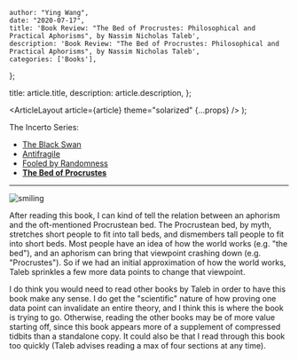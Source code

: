 
    author: "Ying Wang",
    date: "2020-07-17",
    title: 'Book Review: "The Bed of Procrustes: Philosophical and Practical Aphorisms", by Nassim Nicholas Taleb',
    description: 'Book Review: "The Bed of Procrustes: Philosophical and Practical Aphorisms", by Nassim Nicholas Taleb',
    categories: ['Books'],
};

  title: article.title,
  description: article.description,
};

  <ArticleLayout article={article} theme="solarized" {...props} />
);

The Incerto Series:

- [The Black Swan](/posts/2020/04/09/the_black_swan)
- [Antifragile](/posts/2020/05/06/antifragile)
- [Fooled by Randomness](/posts/2020/07/16/fooled_by_randomness)
- [**The Bed of Procrustes**](/posts/2020/07/17/the_bed_of_procrustes)

---

![smiling](/img/posts/2020/07/17/the_bed_of_procrustes_1.jpeg)

After reading this book, I can kind of tell the relation between an aphorism and
the oft-mentioned Procrustean bed. The Procrustean bed, by myth, stretches short
people to fit into tall beds, and dismembers tall people to fit into short beds.
Most people have an idea of how the world works (e.g. "the bed"), and an
aphorism can bring that viewpoint crashing down (e.g. "Procrustes"). So if we
had an initial approximation of how the world works, Taleb sprinkles a few more
data points to change that viewpoint.

I do think you would need to read other books by Taleb in order to have this
book make any sense. I do get the "scientific" nature of how proving one data
point can invalidate an entire theory, and I think this is where the book is
trying to go. Otherwise, reading the other books may be of more value starting
off, since this book appears more of a supplement of compressed tidbits than a
standalone copy. It could also be that I read through this book too quickly
(Taleb advises reading a max of four sections at any time).
